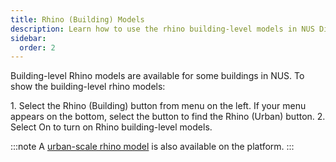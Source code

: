 ```yaml
---
title: Rhino (Building) Models
description: Learn how to use the rhino building-level models in NUS Digital Twin
sidebar:
  order: 2
---
```


Building-level Rhino models are available for some buildings in NUS. To show the building-level rhino models:

<Steps>
1. Select the <span style={{ display: 'inline-block' }}><Icons.RhinoModels height="1.125rem" width="1.125rem" /></span> Rhino (Building) button from menu on the left. If your menu appears on the bottom, select the <span style={{ display: 'inline-block' }}><Icons.Layers height="1.125rem" width="1.125rem" /></span> button to find the Rhino (Urban) button.
2. Select On to turn on Rhino building-level models.
</Steps>

:::note
A [urban-scale rhino model](/user-guide/building-models/rhino-urban) is also available on the platform.
:::